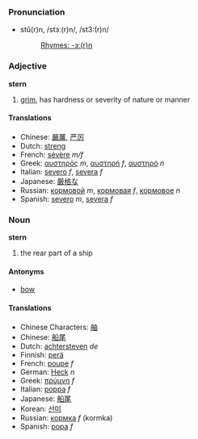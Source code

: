 ===Pronunciation===
*stû(r)n, /stɜː(r)n/, /st3:(r)n/
*:[[Rhymes:English:-ɜː(r)n|Rhymes: -ɜː(r)n]]

===Adjective===
'''stern'''

#[[grim]], has hardness or severity of nature or manner

====Translations====
*Chinese: [[嚴厲]], [[严厉]]
*Dutch: [[streng]]
*French: [[sévère]] ''m/f''
*Greek: [[αυστηρός]] ''m'', [[αυστηρή]] ''f'', [[αυστηρό]] ''n''
*Italian: [[severo]] ''f'', [[severa]] ''f''
*Japanese: [[厳格な]]
*Russian: [[кормовой]] ''m'', [[кормовая]] ''f'', [[кормовое]] ''n''
*Spanish: [[severo]] ''m'', [[severa]] ''f''

===Noun===
'''stern'''

# the rear part of a ship

====Antonyms====
*[[bow]]

====Translations====
*Chinese Characters: [[舳]]
*Chinese: [[船尾]]
*Dutch: [[achtersteven]] ''de''
*Finnish: [[perä]]
*French: [[poupe]] ''f''
*German: [[Heck]] ''n''
*Greek: [[πρύμνη]] ''f''
*Italian: [[poppa]] ''f''
*Japanese: [[船尾]]
*Korean: [[선미]]
*Russian: [[кормка]] ''f'' (kormka)
*Spanish: [[popa]] ''f''